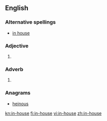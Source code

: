 ==English==

===Alternative spellings===
*[[in house]]

===Adjective===
{{en-adj|pos=[[in]]-[[house]]|-}}

# {{alternative spelling of|[[in house]]}}

===Adverb===
{{en-adv|pos=[[in]]-[[house]]|-}}

# {{alternative spelling of|[[in house]]}}

===Anagrams===
* [[heinous#English|heinous]]

[[kn:in-house]]
[[fi:in-house]]
[[vi:in-house]]
[[zh:in-house]]